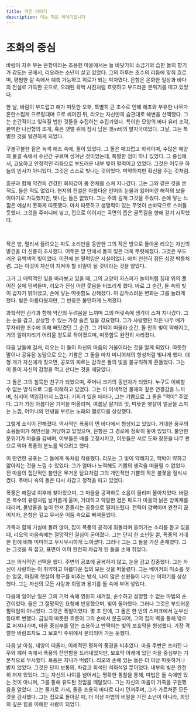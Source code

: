 ```yaml
---
title: 작은 이야기
description: 이는 작은 이야기입니다
---
```


# 조화의 중심

바람이 자주 부는 은항이라는 조용한 마을에서는 늘 바닷가의 소금기와 습한 돌의 향기가 감도는 곳에서, 리오라는 소년이 살고 있었다. 그의 하루는 조수의 리듬에 맞춰 흐르며, 평범한 삶 속에서 예측 가능하고 위로가 되는 박자였다. 은항은 온화한 일상과 바다의 전설로 가득한 곳으로, 오래된 흑백 사진처럼 흐릿하고 부드러운 분위기를 띠고 있었다.

한 날, 바람이 부드럽고 해가 따뜻한 오후, 특별히 큰 조수로 인해 해초와 부유한 나무가 혼란스럽게 으르렁대며 으로 씌어진 뒤, 리오는 자신만의 습관대로 해변을 산책했다. 그는 순간적이고 잊혀질 법한 것들을 수집하는 수집가였다. 특이한 모양의 바다 유리 조각, 완벽한 나선형의 조개, 혹은 갯벌 위에 잠시 남은 갯กา비의 발자국이었다. 그날, 그는 특별한 것을 발견하게 되었다.

구불구불한 짙은 녹색 해초 속에, 돌이 있었다. 그 돌은 매끄럽고 회색이며, 수많은 해양의 물결 속에서 수년간 구르며 생겨난 것이었는데, 특별한 점이 하나 있었다. 그 중심에서, 고요하고 안정적인 리듬으로 부드러운 내부 빛이 펄럭이고 있었다. 그것은 어두운 하늘의 반사가 아니었다. 그것은 스스로 빛나는 것이었다. 미약하지만 확신을 주는 것처럼.

흥분과 함께 약간의 건강한 회의감이 몸 전체를 스쳐 지나갔다. 그는 그와 같은 것을 본 적도, 들은 적도 없었다. 현지의 전설은 아름다운 인어의 눈물과 잃어버린 해적의 보물 이야기로 가득했지만, 빛나는 돌은 없었다. 그는 주의 깊게 그것을 주웠다. 손에 닿는 느낌은 예상치 못하게 따뜻했다. 마치 따뜻하고 생명력이 있는 무엇이 손바닥으로 스며들 듯했다. 그것을 주머니에 넣고, 집으로 이어지는 곡면의 좁은 골목길을 향해 걷기 시작했다.

<br />

작은 방, 멀리서 들려오는 파도 소리만을 동반한 그의 작은 방으로 돌아온 리오는 자신의 발견을 더 신중히 조사했다. 어두운 방 안에서 돌의 빛은 더욱 뚜렷해졌다. 그것은 부드러운 유백색의 빛이었다. 이전에 본 펄럭임은 사실이었다. 마치 천천히 잠든 심장 박동처럼. 그는 이것이 자신이 지켜야 할 비밀이 될 것이라는 것을 알았다.

그가 그 매력적인 빛을 바라보고 있을 때, 그의 고양이 자스퍼가 놀이처럼 침대 위의 풀어진 실에 덤벼들며, 리오가 진심 어린 웃음을 터뜨리게 했다. 바로 그 순간, 돌 속의 빛이 갑자기 밝아졌고, 손에 닿는 따뜻함도 강해졌다. 이 갑작스러운 변화는 그를 놀라게 했다. 빛은 아름다웠지만, 그 반응은 불안하게 느껴졌다.

과학적인 감각과 함께 약간의 두려움을 느끼며 그의 머릿속에 생각이 스쳐 지나갔다. 그는 눈을 감고, 상상할 수 있는 가장 슬픈 일을 강요했다. 그가 사랑했던 작은 나무 배가 무자비한 조수에 의해 빼앗겼던 그 순간. 그 기억이 떠올라 순간, 돌 안의 빛이 약해지고, 거의 알아차리기 어려울 정도로 작아졌으며, 따뜻함도 완전히 사라졌다.

다음 날들에 걸쳐, 리오는 이 돌이 자신의 마음의 거울이라는 것을 알게 되었다. 따뜻한 말이나 공유된 농담으로 오는 기쁨은 그 돌을 마치 미니어처의 항성처럼 빛나게 했다. 대형 개가 자신에게 짖으면, 공포의 찌르는 감각은 돌의 빛을 불규칙하게 흔들었다. 그는 이 돌이 자신의 감정을 먹고 산다는 것을 깨달았다.

그 돌은 그의 침묵한 친구가 되었으며, 주머니 크기의 동반자가 되었다. 누구도 이해할 수 없는 방식으로 그를 이해하고 있었다. 그는 이 이색적인 물체와 깊은 연결감을 느끼며, 심지어 책임감까지 느꼈다. 기회가 있을 때마다, 그는 기쁨으로 그 돌을 "먹이" 주었다. 그가 가장 아름다운 기억을 떠올리며, 여름날 딸기의 맛, 따뜻한 햇살이 얼굴을 스치는 느낌, 어머니의 안녕을 부르는 노래의 멜로디를 상상했다.

그렇게 소식이 전해졌다. 역사적인 폭풍이 먼 바다에서 형성되고 있었다. 거대한 풍우의 소용돌이가 해안선을 겨냥하고 있었으며, 은항은 그 경로에 정확히 놓여 있었다. 불안한 분위기가 마을을 감싸며, 어부들은 배를 고정시키고, 이웃들은 서로 도와 창문을 나무 판으로 막아 폭풍의 분노를 막으려고 했다.

이 만연한 공포는 그 돌에게 독처럼 작용했다. 리오는 그 빛이 약해지고, 맥박이 약하고 얇아지는 것을 느낄 수 있었다. 그가 얼마나 노력해도 기쁨의 생각을 떠올릴 수 없었다. 전 마을의 집단적인 불안은 무거운 담요처럼 그의 개인적인 기쁨의 작은 불꽃을 질식시켰다. 주머니 속의 돌은 다시 차갑고 정적을 띠고 있었다.

폭풍은 해질녘 이후에 찾아왔으며, 그 마을을 공격하듯 소음이 울리며 몰아치었다. 바람은 복수의 유령처럼 날카롭게 울며, 거대하고 악랄한 검은 파도가 마을의 낡은 방파제를 때리며, 물방울을 높이 던져 흔들리는 공중으로 떨어뜨렸다. 전력이 깜빡이며 완전히 끊어지자, 은항은 깊고 무서운 어둠 속으로 빠져들었다.

가족과 함께 거실에 몰려 앉아, 집이 폭풍의 공격에 휘둘리며 쓸려가는 소리를 듣고 있을 때, 리오의 마음속에는 절망적인 결심이 굳어졌다. 그는 단지 한 소년일 뿐, 폭풍의 거대한 힘에 비해 미미하고 무시무시하게 느껴졌다. 그러나 그는 그 돌을 가진 존재였다. 그는 그것을 꼭 잡고, 표면이 이미 완전히 차갑게 된 돌을 손에 쥐었다.

그는 의식적인 선택을 했다. 주변의 공포에 굴복하지 않고, 눈을 감고 집중했다. 그는 자신이 사랑하는 이 취약하고 아름다운 집의 모든 것을 떠올렸다. 그는 베이커의 미소를 짓는 얼굴, 아침의 햇살이 항구를 비추는 방식, 나이 많은 선원들이 나누는 이야기를 상상했다. 그는 자신의 모든 사랑과 희망과 용기를 돌 속에 부어 넣었다.

다음에 일어난 일은 그의 기억 속에 영원히 새겨질, 순수하고 설명할 수 없는 마법의 순간이었다. 돌은 그 절망적인 요청에 반응했으며, 빛이 돌아왔다. 그러나 그것은 부드러운 펄럭임이 아니었다. 그것은 폭발이었다. 몇 초 안에, 그 돌은 한 번의 스퍼크에서 눈부신 등대로 변했다. 금빛의 따뜻한 흐름이 그의 손에서 분출되어, 그의 집의 벽을 통해 밖으로 퍼져나가며, 마을 중심부를 덮는 조용하고 반짝이는 빛의 보호막을 형성했다. 가장 격렬한 바람조차도 그 보호막 주위에서 분리되어 가는 듯했다.

다음 날 아침, 태양이 떠올라, 이례적인 평화의 풍경을 비추었다. 마을 주변은 쓰러진 나무와 폐허 속에서 폭풍의 잔인함을 드러내었지만, 보호막 아래에 있던 마을 중심부는 기본적으로 무사했다. 폭풍은 지나가 버렸다. 리오의 손에 있는 돌은 더 이상 따뜻하거나 밝지 않았다. 그것은 단지 보통의, 차갑고 회색인 석회석일 뿐이었다. 내부의 빛은 완전히 꺼져 있었다. 그는 자신의 나이를 넘어서는 명확한 통찰을 통해, 마법은 돌 속에만 있는 것이 아니며, 그를 통해 유도된 것임을 깨달았다. 그는 자신의 마음이 가족을 구원했음을 알았다. 그는 물가로 가서, 돌을 조용히 바다로 다시 던져주며, 그가 가르쳐준 모든 것을 감사했다. 그는 집으로 돌아갈 때, 더 이상 마법의 비밀을 가진 소년이 아니라, 희망의 깊은 힘을 이해한 사람이 되었다.